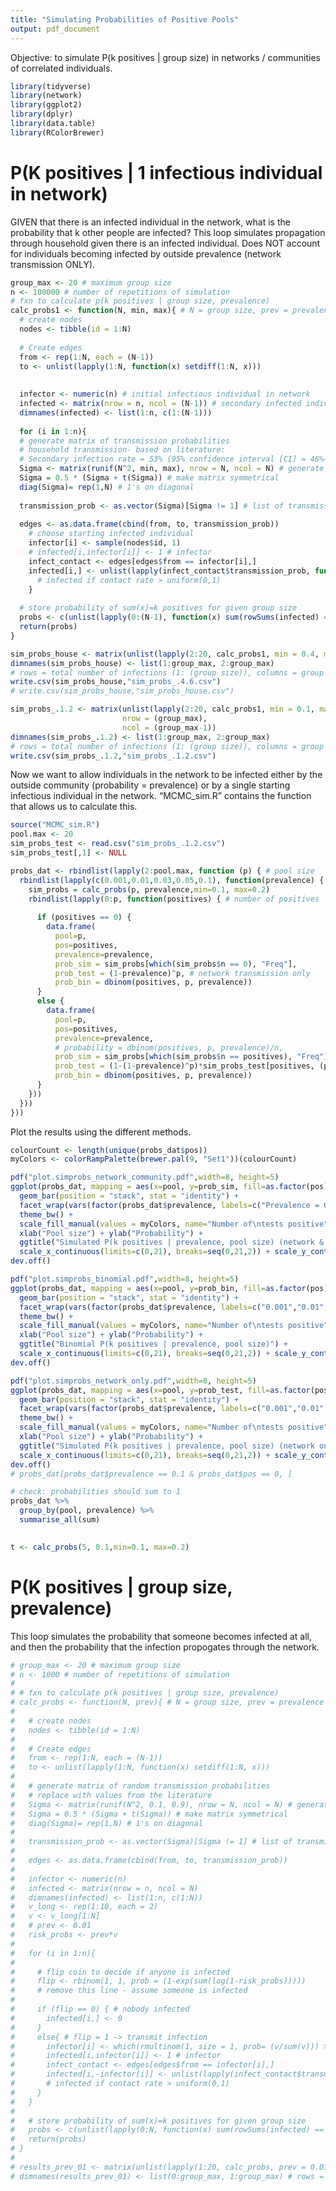 ```yaml
---
title: "Simulating Probabilities of Positive Pools"
output: pdf_document
---
```


Objective: to simulate P(k positives | group size) in networks / communities of correlated individuals. 

```r
library(tidyverse)
library(network)
library(ggplot2)
library(dplyr)
library(data.table)
library(RColorBrewer)
```


# P(K positives | 1 infectious individual in network)
GIVEN that there is an infected individual in the network, what is the probability that k other people are infected? 
This loop simulates propagation through household given there is an infected individual. Does NOT account for individuals becoming infected by outside prevalence (network transmission ONLY).

```r
group_max <- 20 # maximum group size
n <- 100000 # number of repetitions of simulation
# fxn to calculate p(k positives | group size, prevalence)
calc_probs1 <- function(N, min, max){ # N = group size, prev = prevalence
  # create nodes
  nodes <- tibble(id = 1:N)
  
  # Create edges 
  from <- rep(1:N, each = (N-1))
  to <- unlist(lapply(1:N, function(x) setdiff(1:N, x)))
  
  
  infector <- numeric(n) # initial infectious individual in network
  infected <- matrix(nrow = n, ncol = (N-1)) # secondary infected individuals
  dimnames(infected) <- list(1:n, c(1:(N-1)))
  
  for (i in 1:n){
  # generate matrix of transmission probabilities 
  # household transmission- based on literature: 
  # Secondary infection rate = 53% (95% confidence interval [CI] = 46%–60%)
  Sigma <- matrix(runif(N^2, min, max), nrow = N, ncol = N) # generate random values from .1 to 0.9
  Sigma = 0.5 * (Sigma + t(Sigma)) # make matrix symmetrical 
  diag(Sigma)= rep(1,N) # 1's on diagonal 
  
  transmission_prob <- as.vector(Sigma)[Sigma != 1] # list of transmission probabilities, removing diagonals
  
  edges <- as.data.frame(cbind(from, to, transmission_prob)) 
    # choose starting infected individual
    infector[i] <- sample(nodes$id, 1)
    # infected[i,infector[i]] <- 1 # infector 
    infect_contact <- edges[edges$from == infector[i],] 
    infected[i,] <- unlist(lapply(infect_contact$transmission_prob, function(x) x > runif(1, min = 0, max = 1)))
      # infected if contact rate > uniform(0,1)
    }
  
  # store probability of sum(x)=k positives for given group size
  probs <- c(unlist(lapply(0:(N-1), function(x) sum(rowSums(infected) == x)/n)), rep(0, group_max - N))
  return(probs)
}

```




```r
sim_probs_house <- matrix(unlist(lapply(2:20, calc_probs1, min = 0.4, max= 0.6)), nrow = (group_max), ncol = (group_max-1))
dimnames(sim_probs_house) <- list(1:group_max, 2:group_max) 
# rows = total number of infections (1: (group size)), columns = group size
write.csv(sim_probs_house,"sim_probs_.4.6.csv")
# write.csv(sim_probs_house,"sim_probs_house.csv")
```

```r
sim_probs_.1.2 <- matrix(unlist(lapply(2:20, calc_probs1, min = 0.1, max= 0.2)),
                         nrow = (group_max),
                         ncol = (group_max-1))
dimnames(sim_probs_.1.2) <- list(1:group_max, 2:group_max) 
# rows = total number of infections (1: (group size)), columns = group size
write.csv(sim_probs_.1.2,"sim_probs_.1.2.csv")
```

Now we want to allow individuals in the network to be infected either by the outside community (probability = prevalence) or by a single starting infectious individual in the network. "MCMC_sim.R" contains the function that allows us to calculate this. 
```r
source("MCMC_sim.R")
pool.max <- 20
sim_probs_test <- read.csv("sim_probs_.1.2.csv")
sim_probs_test[,1] <- NULL

probs_dat <- rbindlist(lapply(2:pool.max, function (p) { # pool size
  rbindlist(lapply(c(0.001,0.01,0.03,0.05,0.1), function(prevalence) { # proportion positive tests 
    sim_probs = calc_probs(p, prevalence,min=0.1, max=0.2)
    rbindlist(lapply(0:p, function(positives) { # number of positives
      
      if (positives == 0) {
        data.frame(
          pool=p, 
          pos=positives, 
          prevalence=prevalence, 
          prob_sim = sim_probs[which(sim_probs$n == 0), "Freq"],
          prob_test = (1-prevalence)^p, # network transmission only 
          prob_bin = dbinom(positives, p, prevalence))
      } 
      else {
        data.frame(
          pool=p,
          pos=positives,
          prevalence=prevalence,
          # probability = dbinom(positives, p, prevalence)/n,
          prob_sim = sim_probs[which(sim_probs$n == positives), "Freq"], 
          prob_test = (1-(1-prevalence)^p)*sim_probs_test[positives, (p-1)], # network transmission only 
          prob_bin = dbinom(positives, p, prevalence))
      }
    }))
  }))
}))
```
Plot the results using the different methods. 
```r
colourCount <- length(unique(probs_dat$pos))
myColors <- colorRampPalette(brewer.pal(9, "Set1"))(colourCount)

pdf("plot.simprobs_network_community.pdf",width=8, height=5)
ggplot(probs_dat, mapping = aes(x=pool, y=prob_sim, fill=as.factor(pos))) +
  geom_bar(position = "stack", stat = "identity") +
  facet_wrap(vars(factor(probs_dat$prevalence, labels=c("Prevalence = 0.001","0.01","0.03","0.05","0.1")))) +
  theme_bw() +
  scale_fill_manual(values = myColors, name="Number of\ntests positive") +
  xlab("Pool size") + ylab("Probability") +
  ggtitle("Simulated P(k positives | prevalence, pool size) (network & community transmission)") +
  scale_x_continuous(limits=c(0,21), breaks=seq(0,21,2)) + scale_y_continuous(limits=c(0,1.01),breaks=seq(0,2,.1))
dev.off()

pdf("plot.simprobs_binomial.pdf",width=8, height=5)
ggplot(probs_dat, mapping = aes(x=pool, y=prob_bin, fill=as.factor(pos))) +
  geom_bar(position = "stack", stat = "identity") +
  facet_wrap(vars(factor(probs_dat$prevalence, labels=c("0.001","0.01","0.03","0.05","0.1")))) +
  theme_bw() +
  scale_fill_manual(values = myColors, name="Number of\ntests positive") +
  xlab("Pool size") + ylab("Probability") +
  ggtitle("Binomial P(k positives | prevalence, pool size)") +
  scale_x_continuous(limits=c(0,21), breaks=seq(0,21,2)) + scale_y_continuous(limits=c(0,1.01),breaks=seq(0,2,.1)) 
dev.off()

pdf("plot.simprobs_network_only.pdf",width=8, height=5)
ggplot(probs_dat, mapping = aes(x=pool, y=prob_test, fill=as.factor(pos))) +
  geom_bar(position = "stack", stat = "identity") +
  facet_wrap(vars(factor(probs_dat$prevalence, labels=c("0.001","0.01","0.03","0.05","0.1")))) +
  theme_bw() +
  scale_fill_manual(values = myColors, name="Number of\ntests positive") +
  xlab("Pool size") + ylab("Probability") +
  ggtitle("Simulated P(k positives | prevalence, pool size) (network only transmission)") +
  scale_x_continuous(limits=c(0,21), breaks=seq(0,21,2)) + scale_y_continuous(limits=c(0,1.01),breaks=seq(0,2,.1)) 
dev.off()
# probs_dat[probs_dat$prevalence == 0.1 & probs_dat$pos == 0, ]

```


```r
# check: probabilities should sum to 1 
probs_dat %>%
  group_by(pool, prevalence) %>%
  summarise_all(sum)
 

t <- calc_probs(5, 0.1,min=0.1, max=0.2)
```

# P(K positives | group size, prevalence)
This loop simulates the probability that someone becomes infected at all, and then the probability that the infection propogates through the network. 
```r
# group_max <- 20 # maximum group size
# n <- 1000 # number of repetitions of simulation
# 
# # fxn to calculate p(k positives | group size, prevalence)
# calc_probs <- function(N, prev){ # N = group size, prev = prevalence
# 
#   # create nodes
#   nodes <- tibble(id = 1:N)
#   
#   # Create edges 
#   from <- rep(1:N, each = (N-1))
#   to <- unlist(lapply(1:N, function(x) setdiff(1:N, x)))
#   
#   # generate matrix of random transmission probabilities 
#   # replace with values from the literature 
#   Sigma <- matrix(runif(N^2, 0.1, 0.9), nrow = N, ncol = N) # generate random values from .1 to 0.9
#   Sigma = 0.5 * (Sigma + t(Sigma)) # make matrix symmetrical 
#   diag(Sigma)= rep(1,N) # 1's on diagonal 
# 
#   transmission_prob <- as.vector(Sigma)[Sigma != 1] # list of transmission probabilities, removing diagonals
#   
#   edges <- as.data.frame(cbind(from, to, transmission_prob)) 
#   
#   infector <- numeric(n)
#   infected <- matrix(nrow = n, ncol = N)
#   dimnames(infected) <- list(1:n, c(1:N))
#   v_long <- rep(1:10, each = 2)
#   v <- v_long[1:N]
#   # prev <- 0.01
#   risk_probs <- prev*v
#   
#   for (i in 1:n){
#     
#     # flip coin to decide if anyone is infected
#     flip <- rbinom(1, 1, prob = (1-exp(sum(log(1-risk_probs)))))
#     # remove this line - assume someone is infected 
#     
#     if (flip == 0) { # nobody infected
#       infected[i,] <- 0
#     } 
#     else{ # flip = 1 -> transmit infection
#       infector[i] <- which(rmultinom(1, size = 1, prob= (v/sum(v))) > 0) 
#       infected[i,infector[i]] <- 1 # infector 
#       infect_contact <- edges[edges$from == infector[i],] 
#       infected[i,-infector[i]] <- unlist(lapply(infect_contact$transmission_prob, function(x) x > runif(1, min = 0, max = 1)))
#       # infected if contact rate > uniform(0,1)
#     }
#   }
#   
#   # store probability of sum(x)=k positives for given group size
#   probs <- c(unlist(lapply(0:N, function(x) sum(rowSums(infected) == x)/n)), rep(0, group_max - N))
#   return(probs)
# }
# 
# results_prev_01 <- matrix(unlist(lapply(1:20, calc_probs, prev = 0.01)), nrow = (group_max + 1), ncol = group_max)
# dimnames(results_prev_01) <- list(0:group_max, 1:group_max) # rows = number positives (0: group size), columns = group size
```



